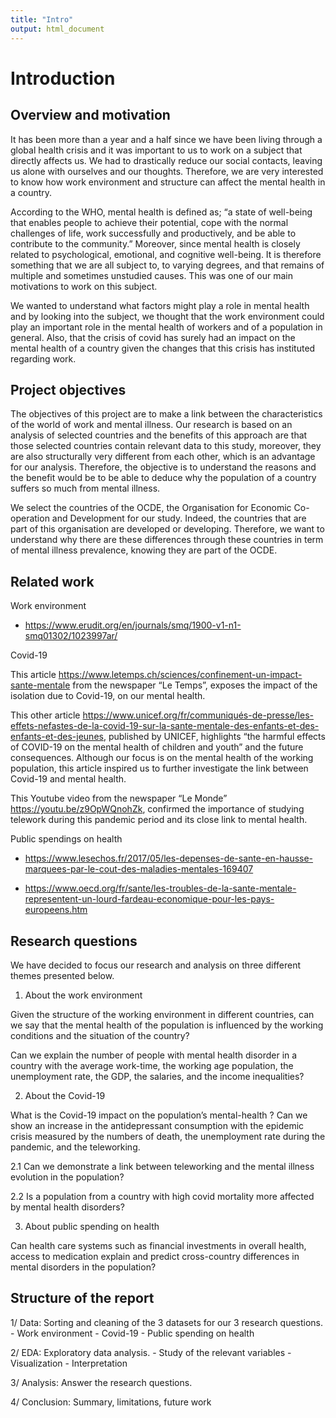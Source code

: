 ```yaml
---
title: "Intro"
output: html_document
---
```



# Introduction

## Overview and motivation 

It has been more than a year and a half since we have been living through a global health crisis and it was important to us to work on a subject that directly affects us. We had to drastically reduce our social contacts, leaving us alone with ourselves and our thoughts. Therefore, we are very interested to know how work environment and structure can affect the mental health in a country. 

According to the WHO, mental health is defined as; "a state of well-being that enables people to achieve their potential, cope with the normal challenges of life, work successfully and productively, and be able to contribute to the community." Moreover, since mental health is closely related to psychological, emotional, and cognitive well-being. It is therefore something that we are all subject to, to varying degrees, and that remains of multiple and sometimes unstudied causes. This was one of our main motivations to work on this subject. 

We wanted to understand what factors might play a role in mental health and by looking into the subject, we thought that the work environment could play an important role in the mental health of workers and of a population in general. Also, that the crisis of covid has surely had an impact on the mental health of a country given the changes that this crisis has instituted regarding work. 


## Project objectives

The objectives of this project are to make a link between the characteristics of the world of work and mental illness. Our research is based on an analysis of selected countries and the benefits of this approach are that those selected countries contain relevant data to this study, moreover, they are also structurally very different from each other, which is an advantage for our analysis. Therefore, the objective is to understand the reasons and the benefit would be to be able to deduce why the population of a country suffers so much from mental illness.

We select the countries of the OCDE, the Organisation for Economic Co-operation and Development for our study. Indeed, the countries that are part of this organisation are developed or developing. Therefore, we want to understand why there are these differences through these countries in term of mental illness prevalence, knowing they are part of the OCDE.  

## Related work

Work environment

- <https://www.erudit.org/en/journals/smq/1900-v1-n1-smq01302/1023997ar/>


Covid-19

This article <https://www.letemps.ch/sciences/confinement-un-impact-sante-mentale> from the newspaper "Le Temps", exposes the impact of the isolation due to Covid-19, on our mental health. 

This other article <https://www.unicef.org/fr/communiqués-de-presse/les-effets-nefastes-de-la-covid-19-sur-la-sante-mentale-des-enfants-et-des-enfants-et-des-jeunes>, published by UNICEF, highlights "the harmful effects of COVID-19 on the mental health of children and youth" and the future consequences. Although our focus is on the mental health of the working population, this article inspired us to further investigate the link between Covid-19 and mental health.  

This Youtube video from the newspaper "Le Monde" <https://youtu.be/z9OpWQnohZk>, confirmed the importance of studying telework during this pandemic period and its close link to mental health. 


Public spendings on health

- <https://www.lesechos.fr/2017/05/les-depenses-de-sante-en-hausse-marquees-par-le-cout-des-maladies-mentales-169407>

- <https://www.oecd.org/fr/sante/les-troubles-de-la-sante-mentale-representent-un-lourd-fardeau-economique-pour-les-pays-europeens.htm>


## Research questions

We have decided to focus our research and analysis on three different themes presented below.

1.  About the work environment  

Given the structure of the working environment in different countries, can we say that the mental health of the population is influenced by the working conditions and the situation of the country?

Can we explain the number of people with mental health disorder in a country with the average work-time, the working age population, the unemployment rate, the GDP, the salaries, and the income inequalities? 

2. About the Covid-19

What is the Covid-19 impact on the population's mental-health ? Can we show an increase in the antidepressant consumption with the epidemic crisis measured by the numbers of death, the unemployment rate during the pandemic, and the teleworking. 

 2.1 Can we demonstrate a link between teleworking and the mental illness evolution in the population?
 
 2.2 Is a population from a country with high covid mortality more affected by mental health disorders? 
 
3. About public spending on health 

Can health care systems such as financial investments in overall health, access to medication explain and predict cross-country differences in mental disorders in the population?

## Structure of the report

1/ Data: Sorting and cleaning of the 3 datasets for our 3 research questions.
- Work environment 
- Covid-19
- Public spending on health

2/ EDA: Exploratory data analysis.
- Study of the relevant variables
- Visualization
- Interpretation

3/ Analysis: Answer the research questions.

4/ Conclusion: Summary, limitations, future work






